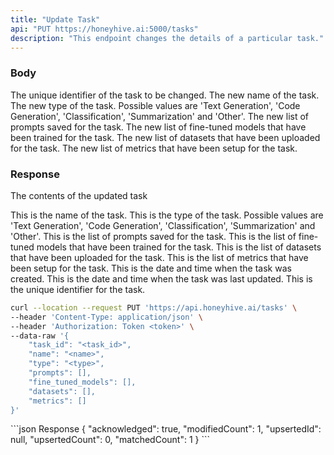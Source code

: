 ```yaml
---
title: "Update Task"
api: "PUT https://honeyhive.ai:5000/tasks"
description: "This endpoint changes the details of a particular task."
---
```


### Body

<ParamField body="task_id" type="string">
  The unique identifier of the task to be changed.
</ParamField>

<ParamField body="name" type="string">
  The new name of the task.
</ParamField>

<ParamField body="type" type="string">
  The new type of the task. Possible values are 'Text Generation', 'Code Generation', 'Classification', 'Summarization' and 'Other'.
</ParamField>

<ParamField body="prompts" type="array">
  The new list of prompts saved for the task.
</ParamField>

<ParamField body="fine_tuned_models" type="array">
  The new list of fine-tuned models that have been trained for the task.
</ParamField>

<ParamField body="datasets" type="array">
  The new list of datasets that have been uploaded for the task.
</ParamField>

<ParamField body="metrics" type="array">
  The new list of metrics that have been setup for the task.
</ParamField>

### Response

<ResponseField name="data" type="object">

The contents of the updated task

<Expandable title="Toggle object">

<ResponseField name="name" type="string">
  This is the name of the task.
</ResponseField>

<ResponseField name="type" type="string">
  This is the type of the task. Possible values are 'Text Generation', 'Code Generation', 'Classification', 'Summarization' and 'Other'.
</ResponseField>

<ResponseField name="prompts" type="array">
  This is the list of prompts saved for the task.
</ResponseField>

<ResponseField name="fine_tuned_models" type="array">
  This is the list of fine-tuned models that have been trained for the task.
</ResponseField>

<ResponseField name="datasets" type="array">
  This is the list of datasets that have been uploaded for the task.
</ResponseField>

<ResponseField name="metrics" type="array">
  This is the list of metrics that have been setup for the task.
</ResponseField>

<ResponseField name="created_at" type="string">
  This is the date and time when the task was created.
</ResponseField>

<ResponseField name="updated_at" type="string">
  This is the date and time when the task was last updated.
</ResponseField>

<ResponseField name="id" type="string">
  This is the unique identifier for the task.
</ResponseField>

</Expandable>

</ResponseField>

<RequestExample>

```bash Example Request
curl --location --request PUT 'https://api.honeyhive.ai/tasks' \
--header 'Content-Type: application/json' \
--header 'Authorization: Token <token>' \
--data-raw '{
    "task_id": "<task_id>",
    "name": "<name>",
    "type": "<type>",
    "prompts": [],
    "fine_tuned_models": [],
    "datasets": [],
    "metrics": []
}'
```

</RequestExample>

<ResponseExample>
```json Response
{
  "acknowledged": true,
  "modifiedCount": 1,
  "upsertedId": null,
  "upsertedCount": 0,
  "matchedCount": 1
}
```
</ResponseExample>